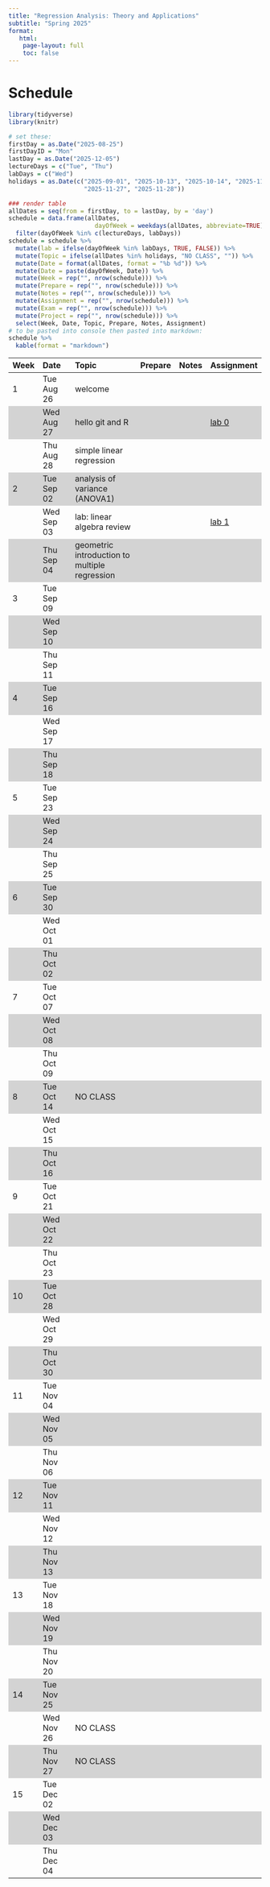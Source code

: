 ```yaml
---
title: "Regression Analysis: Theory and Applications"
subtitle: "Spring 2025"
format:
   html: 
    page-layout: full
    toc: false
---
```


<!-- Course description  -->

<!-- In depth study of regression modeling with emphasis on applications and theoretical underpinnings. Linear and logistic regression, analysis of variance, model diagnostics, and selection. Maximum likelihood and least squares estimation of regression parameters. Examples from a variety of fields. Prerequisite: Either any STA 100-level course or STA 230, 231, or 240L and MATH 216, 218, or 221. Recommended co-requisite: STA 230, 231, or 240L. Interested students with different backgrounds should seek instructor consent. This course is required for Statistical Science majors and students interested in taking STA 360. Students interested in an applied-only regression course should take STA 210. -->

<!-- # Tentative outline -->

<!-- Week 1: Simple linear regression and mathematical notation -->
<!-- Week 2: Multiple linear regression  -->
<!-- Week 3: Types of predictors + Model comparison -->
<!-- Week 4: Inference -->
<!-- Week 5: Model conditions and diagnostics -->
<!-- Week 6: Diagnostics and transformations -->
<!-- Week 7: MLE  -->
<!-- Week 8: Logistic regression -->
<!-- Week 9: Logistic regression continued -->
<!-- Week 10: Weighted least squares -->
<!-- Week 11: Variable selection -->
<!-- Week 12: Model selection -->
<!-- Week 13: special topic / account for exam and review days -->
<!-- Week 14: no class -->
<!-- Week 15: special topic / account for exam and review days -->

# Schedule

```r
library(tidyverse)
library(knitr)
```

```r
# set these:
firstDay = as.Date("2025-08-25")
firstDayID = "Mon"
lastDay = as.Date("2025-12-05")
lectureDays = c("Tue", "Thu")
labDays = c("Wed")
holidays = as.Date(c("2025-09-01", "2025-10-13", "2025-10-14", "2025-11-26",
                     "2025-11-27", "2025-11-28"))

### render table
allDates = seq(from = firstDay, to = lastDay, by = 'day')
schedule = data.frame(allDates,
                        dayOfWeek = weekdays(allDates, abbreviate=TRUE)) %>%
  filter(dayOfWeek %in% c(lectureDays, labDays))
schedule = schedule %>%
  mutate(lab = ifelse(dayOfWeek %in% labDays, TRUE, FALSE)) %>%
  mutate(Topic = ifelse(allDates %in% holidays, "NO CLASS", "")) %>%
  mutate(Date = format(allDates, format = "%b %d")) %>%
  mutate(Date = paste(dayOfWeek, Date)) %>%
  mutate(Week = rep("", nrow(schedule))) %>%
  mutate(Prepare = rep("", nrow(schedule))) %>%
  mutate(Notes = rep("", nrow(schedule))) %>%
  mutate(Assignment = rep("", nrow(schedule))) %>%
  mutate(Exam = rep("", nrow(schedule))) %>%
  mutate(Project = rep("", nrow(schedule))) %>%
  select(Week, Date, Topic, Prepare, Notes, Assignment)
# to be pasted into console then pasted into markdown:
schedule %>%
  kable(format = "markdown")
```

```{=html}
<style>
    .heatMap {
        width: 100%;
        text-align: center;
    }
    .heatMap th {
        word-wrap: break-word;
        text-align: center;
    }
<!--     .heatMap tr:nth-of-type(2n+1) { -->
<!--   background: #FFF; -->
<!-- } -->
    .heatMap tr:nth-of-type(2n) { background: #D3D3D3; }
</style>
```

<!-- useful icons 💻🗒📝 -->

::: heatMap
| Week | Date       | Topic                  | Prepare | Notes | Assignment |
|:-----|:-----------|:-----------------------|:--------|:------|:-----------|
| 1    | Tue Aug 26 | welcome                |         |       |            |
|      | Wed Aug 27 | hello git and R                  |         |       |   [lab 0](/labs/lab00.html)     |
|      | Thu Aug 28 | simple linear regression                       |         |       |            |
| 2    | Tue Sep 02 | analysis of variance (ANOVA1)                       |         |       |            |
|      | Wed Sep 03 | lab: linear algebra review                       |         |       |  [lab 1]()          |
|      | Thu Sep 04 | geometric introduction to multiple regression                       |         |       |            |
| 3    | Tue Sep 09 |                        |         |       |            |
|      | Wed Sep 10 |                        |         |       |            |
|      | Thu Sep 11 |                        |         |       |            |
| 4    | Tue Sep 16 |                        |         |       |            |
|      | Wed Sep 17 |                        |         |       |            |
|      | Thu Sep 18 |                        |         |       |            |
| 5    | Tue Sep 23 |                        |         |       |            |
|      | Wed Sep 24 |                        |         |       |            |
|      | Thu Sep 25 |                        |         |       |            |
| 6    | Tue Sep 30 |                        |         |       |            |
|      | Wed Oct 01 |                        |         |       |            |
|      | Thu Oct 02 |                        |         |       |            |
| 7    | Tue Oct 07 |                        |         |       |            |
|      | Wed Oct 08 |                        |         |       |            |
|      | Thu Oct 09 |                        |         |       |            |
| 8    | Tue Oct 14 | NO CLASS               |         |       |            |
|      | Wed Oct 15 |                        |         |       |            |
|      | Thu Oct 16 |                        |         |       |            |
| 9    | Tue Oct 21 |                        |         |       |            |
|      | Wed Oct 22 |                        |         |       |            |
|      | Thu Oct 23 |                        |         |       |            |
| 10   | Tue Oct 28 |                        |         |       |            |
|      | Wed Oct 29 |                        |         |       |            |
|      | Thu Oct 30 |                        |         |       |            |
| 11   | Tue Nov 04 |                        |         |       |            |
|      | Wed Nov 05 |                        |         |       |            |
|      | Thu Nov 06 |                        |         |       |            |
| 12   | Tue Nov 11 |                        |         |       |            |
|      | Wed Nov 12 |                        |         |       |            |
|      | Thu Nov 13 |                        |         |       |            |
| 13   | Tue Nov 18 |                        |         |       |            |
|      | Wed Nov 19 |                        |         |       |            |
|      | Thu Nov 20 |                        |         |       |            |
| 14   | Tue Nov 25 |                        |         |       |            |
|      | Wed Nov 26 | NO CLASS               |         |       |            |
|      | Thu Nov 27 | NO CLASS               |         |       |            |
| 15   | Tue Dec 02 |                        |         |       |            |
|      | Wed Dec 03 |                        |         |       |            |
|      | Thu Dec 04 |                        |         |       |            |
:::
